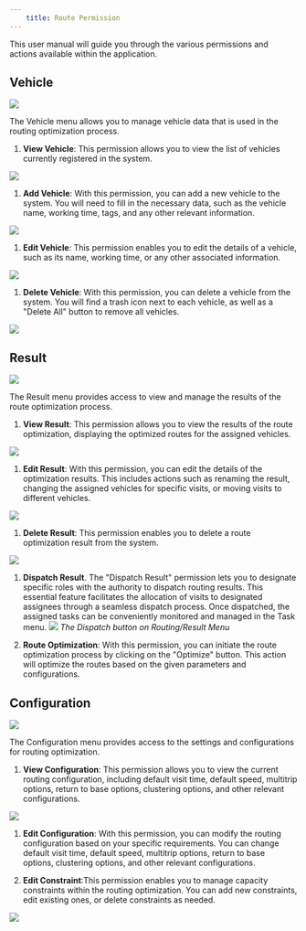 ```yaml
---
    title: Route Permission
---
```

This user manual will guide you through the various permissions and actions available within the application.

## Vehicle

![](https://t3837933.p.clickup-attachments.com/t3837933/71d2bd61-8928-48d5-bce3-a82c060ccb9a/image.png)

The Vehicle menu allows you to manage vehicle data that is used in the routing optimization process.

1. **View Vehicle**: This permission allows you to view the list of vehicles currently registered in the system.

![](https://t3837933.p.clickup-attachments.com/t3837933/aeeb19b6-b855-453a-9e91-9cbb88fee645/image.png)

1. **Add Vehicle**: With this permission, you can add a new vehicle to the system. You will need to fill in the necessary data, such as the vehicle name, working time, tags, and any other relevant information.

![](https://t3837933.p.clickup-attachments.com/t3837933/f45f6a90-3609-43e5-bc47-89946b1a29d5/image.png)

1. **Edit Vehicle**: This permission enables you to edit the details of a vehicle, such as its name, working time, or any other associated information.

![](https://t3837933.p.clickup-attachments.com/t3837933/6618061f-de97-4437-a451-c0fd1d900c7f/image.png)

1. **Delete Vehicle**: With this permission, you can delete a vehicle from the system. You will find a trash icon next to each vehicle, as well as a "Delete All" button to remove all vehicles.

![](https://t3837933.p.clickup-attachments.com/t3837933/5d932c15-cd31-42d4-a232-6b3b0c46f02d/image.png)
## Result

![](https://t3837933.p.clickup-attachments.com/t3837933/09ff0640-8000-4e5a-980c-7bb010cd9397/image.png)

The Result menu provides access to view and manage the results of the route optimization process.

1. **View Result**: This permission allows you to view the results of the route optimization, displaying the optimized routes for the assigned vehicles.

![](https://t3837933.p.clickup-attachments.com/t3837933/e8acb966-e4b7-4b69-b6cb-2cea4e43271a/image.png)

1. **Edit Result**: With this permission, you can edit the details of the optimization results. This includes actions such as renaming the result, changing the assigned vehicles for specific visits, or moving visits to different vehicles.

![](https://t3837933.p.clickup-attachments.com/t3837933/c801b66a-5aa4-4734-b424-3d86ecc20d10/image.png)

1. **Delete Result**: This permission enables you to delete a route optimization result from the system.

![](https://t3837933.p.clickup-attachments.com/t3837933/5af2127e-2bef-4011-a69e-b71a065ba811/image.png)

1. **Dispatch Result**. The "Dispatch Result" permission lets you to designate specific roles with the authority to dispatch routing results. This essential feature facilitates the allocation of visits to designated assignees through a seamless dispatch process. Once dispatched, the assigned tasks can be conveniently monitored and managed in the Task menu.
![](https://t3837933.p.clickup-attachments.com/t3837933/ea1894d3-d8ce-421d-b4fc-4fc679c8d31d/image.png)
_The Dispatch button on Routing/Result Menu_

1. **Route Optimization**: With this permission, you can initiate the route optimization process by clicking on the "Optimize" button. This action will optimize the routes based on the given parameters and configurations.

## Configuration

![](https://t3837933.p.clickup-attachments.com/t3837933/3e7bb8b5-d60c-4990-9a51-3671ef94cac1/image.png)

The Configuration menu provides access to the settings and configurations for routing optimization.

1. **View Configuration**: This permission allows you to view the current routing configuration, including default visit time, default speed, multitrip options, return to base options, clustering options, and other relevant configurations.

![](https://t3837933.p.clickup-attachments.com/t3837933/3b18df25-1d62-4044-bc3f-7b2c99822945/image.png)

1. **Edit Configuration**: With this permission, you can modify the routing configuration based on your specific requirements. You can change default visit time, default speed, multitrip options, return to base options, clustering options, and other relevant configurations.

1. **Edit Constraint**:This permission enables you to manage capacity constraints within the routing optimization. You can add new constraints, edit existing ones, or delete constraints as needed.

![](https://t3837933.p.clickup-attachments.com/t3837933/e5b37ea0-eb89-490b-a785-146b55a28c4e/image.png)

